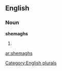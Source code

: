==English==

===Noun===
'''shemaghs'''

# {{plural of|[[shemagh]]}}

[[Category:English plurals]]

[[ar:shemaghs]]